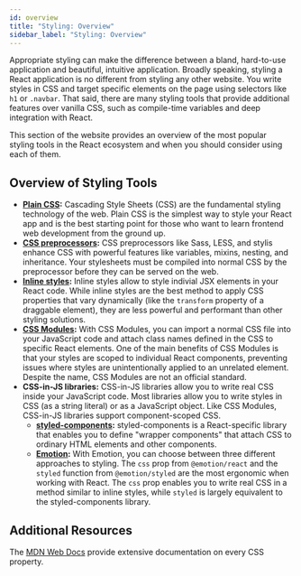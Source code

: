 ```yaml
---
id: overview
title: "Styling: Overview"
sidebar_label: "Styling: Overview"
---
```


Appropriate styling can make the difference between a bland, hard-to-use application and beautiful, intuitive application. Broadly speaking, styling a React application is no different from styling any other website. You write styles in CSS and target specific elements on the page using selectors like `h1` or `.navbar`. That said, there are many styling tools that provide additional features over vanilla CSS, such as compile-time variables and deep integration with React.

This section of the website provides an overview of the most popular styling tools in the React ecosystem and when you should consider using each of them.

## Overview of Styling Tools

- **[Plain CSS](./plain-css.mdx):** Cascading Style Sheets (CSS) are the fundamental styling technology of the web. Plain CSS is the simplest way to style your React app and is the best starting point for those who want to learn frontend web development from the ground up.
- **[CSS preprocessors](./css-preprocessors.mdx):** CSS preprocessors like Sass, LESS, and stylis enhance CSS with powerful features like variables, mixins, nesting, and inheritance. Your stylesheets must be compiled into normal CSS by the preprocessor before they can be served on the web.
- **[Inline styles](./inline-styles.mdx):** Inline styles allow to style indivial JSX elements in your React code. While inline styles are the best method to apply CSS properties that vary dynamically (like the `transform` property of a draggable element), they are less powerful and performant than other styling solutions.
- **[CSS Modules](./css-modules):** With CSS Modules, you can import a normal CSS file into your JavaScript code and attach class names defined in the CSS to specific React elements. One of the main benefits of CSS Modules is that your styles are scoped to individual React components, preventing issues where styles are unintentionally applied to an unrelated element. Despite the name, CSS Modules are not an official standard.
- **CSS-in-JS libraries:** CSS-in-JS libraries allow you to write real CSS inside your JavaScript code. Most libraries allow you to write styles in CSS (as a string literal) or as a JavaScript object. Like CSS Modules, CSS-in-JS libraries support component-scoped CSS.
  - **[styled-components](./styled-components.mdx):** styled-components is a React-specific library that enables you to define "wrapper components" that attach CSS to ordinary HTML elements and other components.
  - **[Emotion](./emotion.mdx):** With Emotion, you can choose between three different approaches to styling. The `css` prop from `@emotion/react` and the `styled` function from `@emotion/styled` are the most ergonomic when working with React. The `css` prop enables you to write real CSS in a method similar to inline styles, while `styled` is largely equivalent to the styled-components library.

## Additional Resources

The [MDN Web Docs](https://developer.mozilla.org/) provide extensive documentation on every CSS property.
